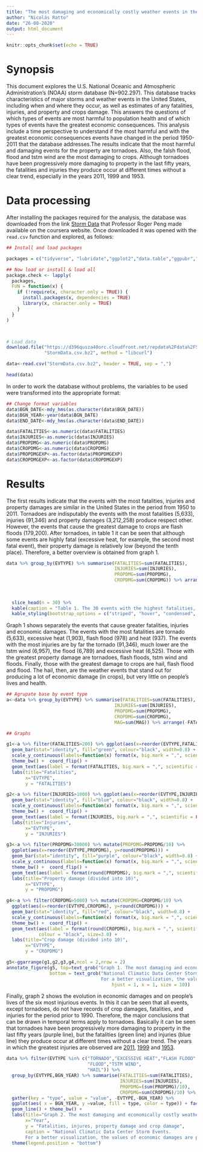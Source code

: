 ```yaml
---
title: "The most damaging and economically costly weather events in the United States (1950-2011)"
author: "Nicolás Ratto"
date: "26-08-2020"
output: html_document
---
```


```r
knitr::opts_chunk$set(echo = TRUE)
```

# Synopsis

This document explores the U.S. National Oceanic and Atmospheric Administration's (NOAA) storm database (N=902.297). This database tracks characteristics of major storms and weather events in the United States, including when and where they occur, as well as estimates of any fatalities, injuries, and property and crops damage. This answers the questions of which types of events are most harmful to population health and of which types of events have the greatest economic consequences. This analysis include a time perspective to understand if the most harmful and with the greatest economic consequences events have changed in the period 1950-2011 that the database addresses.The results indicate that the most harmful and damaging events for the property are tornadoes. Also, the falsh flood, flood and tstm wind are the most damaging to crops. Although tornadoes have been progressively more damaging to property in the last fifty years, the fatalities and injuries they produce occur at different times without a clear trend, especially in the years 2011, 1999 and 1953.


# Data processing

After installing the packages required for the analysis, the database was downloaded from the link [Storm Data](https://d396qusza40orc.cloudfront.net/repdata%2Fdata%2FStormData.csv.bz2) that Professor Roger Peng made available on the coursera website. Once downloaded it was opened with the `read.csv` function and explored, as follows:

```r

## Install and load packages

packages = c("tidyverse", "lubridate","ggplot2","data.table","ggpubr","kableExtra")

## Now load or install & load all
package.check <- lapply(
  packages,
  FUN = function(x) {
    if (!require(x, character.only = TRUE)) {
      install.packages(x, dependencies = TRUE)
      library(x, character.only = TRUE)
    }
  }
)



# Load data
download.file("https://d396qusza40orc.cloudfront.net/repdata%2Fdata%2FStormData.csv.bz2", 
              "StormData.csv.bz2", method = "libcurl")

data<-read.csv("StormData.csv.bz2", header = TRUE, sep = ",")

head(data)

```

In order to work the database without problems, the variables to be used were transformed into the appropriate format:

```r
## Change format variables
data$BGN_DATE<-mdy_hms(as.character(data$BGN_DATE))
data$BGN_YEAR<-year(data$BGN_DATE)
data$END_DATE<-mdy_hms(as.character(data$END_DATE))

data$FATALITIES<-as.numeric(data$FATALITIES)
data$INJURIES<-as.numeric(data$INJURIES)
data$PROPDMG<-as.numeric(data$PROPDMG)
data$CROPDMG<-as.numeric(data$CROPDMG)
data$PROPDMGEXP<-as.factor(data$PROPDMGEXP)
data$CROPDMGEXP<-as.factor(data$CROPDMGEXP)
```

# Results

The first results indicate that the events with the most fatalities, injuries and property damages are similar in the United States in the period from 1950 to 2011. Tornadoes are indisputably the events with the most fatalities (5,633), injuries (91,346) and property damages (3,212,258) produce respect other. However, the events that cause the greatest damage to crops are flash floods (179,200). After tornadoes, in table 1 it can be seen that although some events are highly fatal (excessive heat, for example, the second most fatal event), their property damage is relatively low (beyond the tenth place). Therefore, a better overview is obtained from graph 1.

```r
data %>% group_by(EVTYPE) %>% summarise(FATALITIES=sum(FATALITIES),
                                        INJURIES=sum(INJURIES),
                                        PROPDMG=sum(PROPDMG),
                                        CROPDMG=sum(CROPDMG)) %>% arrange(-FATALITIES,
                                                                          -INJURIES,
                                                                          -PROPDMG,
                                                                          -CROPDMG) %>% 
  slice_head(n = 30) %>% 
  kable(caption = "Table 1. The 30 events with the highest fatalities, injuries, property damages and crops damages in the United States") %>%
  kable_styling(bootstrap_options = c("striped", "hover", "condensed", "responsive"))

```

Graph 1 shows separately the events that cause greater fatalities, injuries and economic damages. The events with the most fatalities are tornado (5,633), excessive heat (1,903), flash flood (978) and heat (937). The events with the most injuries are by far the tornado (91,346), much lower are the tstm wind (6,957), the flood (6,789) and excessive heat (6,525). Those with the greatest property damage are tornadoes, flash floods, tstm wind and floods. Finally, those with the greatest damage to crops are hail, flash flood and flood. The hail, then, are the weather events that stand out for producing a lot of economic damage (in crops), but very little on people's lives and health.

```r

## Agrupate base by event type
a<-data %>% group_by(EVTYPE) %>% summarise(FATALITIES=sum(FATALITIES),
                                        INJURIES=sum(INJURIES),
                                        PROPDMG=sum(PROPDMG),
                                        CROPDMG=sum(CROPDMG),
                                        MAG=sum(MAG)) %>% arrange(-FATALITIES)

## Graphs

g1<-a %>% filter(FATALITIES>200) %>% ggplot(aes(x=reorder(EVTYPE,FATALITIES), y=FATALITIES)) +
  geom_bar(stat="identity", fill="green", colour="black", width=0.8) + 
  scale_y_continuous(labels=function(x) format(x, big.mark = ",", scientific = FALSE)) +
  theme_bw() +  coord_flip() + 
  geom_text(aes(label = format(FATALITIES, big.mark = ",", scientific = FALSE)), hjust=-0.1, colour = "black", size=3.0) +
  labs(title="Fatalities",
       x="EVTYPE", 
       y = "FATALITIES")

g2<-a %>% filter(INJURIES>1000) %>% ggplot(aes(x=reorder(EVTYPE,INJURIES), y=INJURIES)) +
  geom_bar(stat="identity", fill="blue", colour="black", width=0.8) + 
  scale_y_continuous(labels=function(x) format(x, big.mark = ",", scientific = FALSE)) +
  theme_bw() +  coord_flip() + 
  geom_text(aes(label = format(INJURIES, big.mark = ",", scientific = FALSE)), hjust=-0.1, colour = "black", size=3.0) +
  labs(title="Injuries",
       x="EVTYPE", 
       y = "INJURIES")

g3<-a %>% filter(PROPDMG>30000) %>% mutate(PROPDMG=PROPDMG/10) %>% 
  ggplot(aes(x=reorder(EVTYPE,PROPDMG), y=round(PROPDMG))) +
  geom_bar(stat="identity", fill="purple", colour="black", width=0.8) + 
  scale_y_continuous(labels=function(x) format(x, big.mark = ",", scientific = FALSE)) +
  theme_bw() +  coord_flip() + 
  geom_text(aes(label = format(round(PROPDMG), big.mark = ",", scientific = FALSE)), hjust=-0.1, colour = "black", size=3.0) +
  labs(title="Property damage (divided into 10)",
       x="EVTYPE", 
       y = "PROPDMG")

g4<-a %>% filter(CROPDMG>5000) %>% mutate(CROPDMG=CROPDMG/10) %>% 
  ggplot(aes(x=reorder(EVTYPE,CROPDMG), y=round(CROPDMG))) +
  geom_bar(stat="identity", fill="red", colour="black", width=0.8) + 
  scale_y_continuous(labels=function(x) format(x, big.mark = ",", scientific = FALSE)) +
  theme_bw() +  coord_flip() + 
  geom_text(aes(label = format(round(CROPDMG), big.mark = ",", scientific = FALSE)), hjust=-0.1, 
            colour = "black", size=3.0) +
  labs(title="Crop damage (divided into 10)",
       x="EVTYPE", 
       y = "CROPDMG")

g5<-ggarrange(g1,g2,g3,g4,ncol = 2,nrow = 2)
annotate_figure(g5, top=text_grob("Graph 1. The most damaging and economically costly weather events in the United States"),
                bottom = text_grob("National Climatic Data Center Storm Events.
                                   For a better visualization, the values of economic damages are presented divided into 10.",
                                       hjust = 1, x = 1, size = 10))


```

Finally, graph 2 shows the evolution in economic damages and on people's lives of the six most injurious events. In this it can be seen that all events, except tornadoes, do not have records of crop damages, fatalities, and injuries for the period prior to 1990. Therefore, the major conclusions that can be drawn in temporal terms apply to tornadoes. Basically it can be seen that tornadoes have been progressively more damaging to property in the last fifty years (purple line), but the fatalities (green line) and injuries (blue line) they produce occur at different times without a clear trend. The years in which the greatest injuries are observed are [2011](https://www.weather.gov/bmx/event_04272011), [1999](https://en.wikipedia.org/wiki/Tornadoes_of_1999) and [1953](https://www.weather.gov/fwd/wacotormay1953).

```r
data %>% filter(EVTYPE %in% c("TORNADO","EXCESSIVE HEAT","FLASH FLOOD",
                              "FLOOD","TSTM WIND",
                              "HAIL")) %>% 
  group_by(EVTYPE,BGN_YEAR) %>% summarise(FATALITIES=sum(FATALITIES),
                                          INJURIES=sum(INJURIES),
                                          PROPDMG=(sum(PROPDMG)/10),
                                          CROPDMG=sum(CROPDMG)/10) %>% 
  gather(key = "type", value = "value", -EVTYPE,-BGN_YEAR) %>% 
  ggplot(aes( x = BGN_YEAR, y =value, fill = type, color = type)) + facet_wrap(~EVTYPE) + 
  geom_line() + theme_bw() + 
  labs(title="Graph 2. The most damaging and economically costly weather events in the USA in time",
       x="Year",
       y = "Fatalities, injures, property damage and crop damage",
       caption = "National Climatic Data Center Storm Events.
       For a better visualization, the values of economic damages are presented divided into 10.") + 
  theme(legend.position = "bottom")
```





